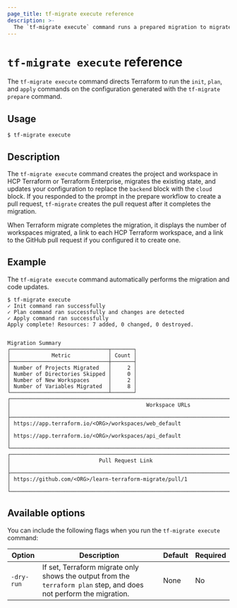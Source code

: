 ```yaml
---
page_title: tf-migrate execute reference
description: >-
  The `tf-migrate execute` command runs a prepared migration to migrate locally existing state to HCP Terraform or Terraform Enterprise.
---
```


# `tf-migrate execute` reference

The `tf-migrate execute` command directs Terraform to run the `init`, `plan`, and `apply` commands on the configuration generated with the `tf-migrate prepare` command. 

## Usage

```
$ tf-migrate execute
```

## Description

The `tf-migrate execute` command creates the project and workspace in HCP Terraform or Terraform Enterprise, migrates the existing state, and updates your configuration to replace the `backend` block with the `cloud` block. If you responded to the prompt in the prepare workflow to create a pull request, `tf-migrate` creates the pull request after it completes the migration.

When Terraform migrate completes the migration, it displays the number of workspaces migrated, a link to each HCP Terraform workspace, and a link to the GitHub pull request if you configured it to create one.

## Example

The `tf-migrate execute` command automatically performs the migration and code updates. 

<CodeBlockConfig hideClipboard>

```
$ tf-migrate execute
✓ Init command ran successfully
✓ Plan command ran successfully and changes are detected
✓ Apply command ran successfully
Apply complete! Resources: 7 added, 0 changed, 0 destroyed.


Migration Summary
┌───────────────────────────────┬───────┐
│             Metric            │ Count │
├───────────────────────────────┼───────┤
│ Number of Projects Migrated   │     2 │
│ Number of Directories Skipped │     0 │
│ Number of New Workspaces      │     2 │
│ Number of Variables Migrated  │     8 │
└───────────────────────────────┴───────┘
┌───────────────────────────────────────────────────────────────────────────────────────────────────┐
│                                           Workspace URLs                                          │
├───────────────────────────────────────────────────────────────────────────────────────────────────┤
│ https://app.terraform.io/<ORG>/workspaces/web_default                                             │
│ https://app.terraform.io/<ORG>/workspaces/api_default                                             │
└───────────────────────────────────────────────────────────────────────────────────────────────────┘
┌────────────────────────────────────────────────────────────────────────┐
│                            Pull Request Link                           │
├────────────────────────────────────────────────────────────────────────┤
│ https://github.com/<ORG>/learn-terraform-migrate/pull/1                │
└────────────────────────────────────────────────────────────────────────┘
```

</CodeBlockConfig>


## Available options

You can include the following flags when you run the `tf-migrate execute` command:

| Option | Description | Default | Required |
| ------ | ----------- | ------- | -------- |
| `-dry-run` | If set, Terraform migrate only shows the output from the `terraform plan` step, and does not perform the migration. | None | No |
